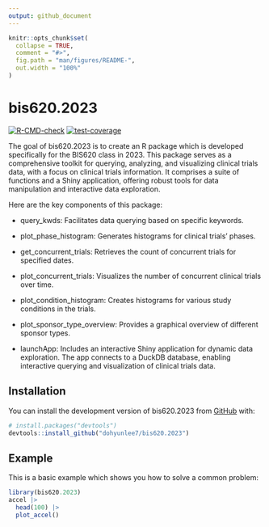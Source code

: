 ```yaml
---
output: github_document
---
```


<!-- README.md is generated from README.Rmd. Please edit that file -->

```r
knitr::opts_chunk$set(
  collapse = TRUE,
  comment = "#>",
  fig.path = "man/figures/README-",
  out.width = "100%"
)
```

# bis620.2023

<!-- badges: start -->
[![R-CMD-check](https://github.com/dohyunlee7/bis620.2023/actions/workflows/R-CMD-check.yaml/badge.svg)](https://github.com/dohyunlee7/bis620.2023/actions/workflows/R-CMD-check.yaml)
[![test-coverage](https://github.com/dohyunlee7/bis620.2023/actions/workflows/test-coverage.yaml/badge.svg)](https://github.com/dohyunlee7/bis620.2023/actions/workflows/test-coverage.yaml)
<!-- badges: end -->

The goal of bis620.2023 is to create an R package which is developed specifically for the BIS620 class in 2023. This package serves as a comprehensive toolkit for querying, analyzing, and visualizing clinical trials data, with a focus on clinical trials information. It comprises a suite of functions and a Shiny application, offering robust tools for data manipulation and interactive data exploration.

Here are the key components of this package:

- query_kwds: Facilitates data querying based on specific keywords.

- plot_phase_histogram: Generates histograms for clinical trials' phases.

- get_concurrent_trials: Retrieves the count of concurrent trials for specified dates.

- plot_concurrent_trials: Visualizes the number of concurrent clinical trials over time.

- plot_condition_histogram: Creates histograms for various study conditions in the trials.

- plot_sponsor_type_overview: Provides a graphical overview of different sponsor types.

- launchApp: Includes an interactive Shiny application for dynamic data exploration. The app connects to a DuckDB database, enabling interactive querying and visualization of clinical trials data.

## Installation

You can install the development version of bis620.2023 from [GitHub](https://github.com/) with:

``` r
# install.packages("devtools")
devtools::install_github("dohyunlee7/bis620.2023")
```

## Example

This is a basic example which shows you how to solve a common problem:

```r
library(bis620.2023)
accel |> 
  head(100) |>
  plot_accel()
```

